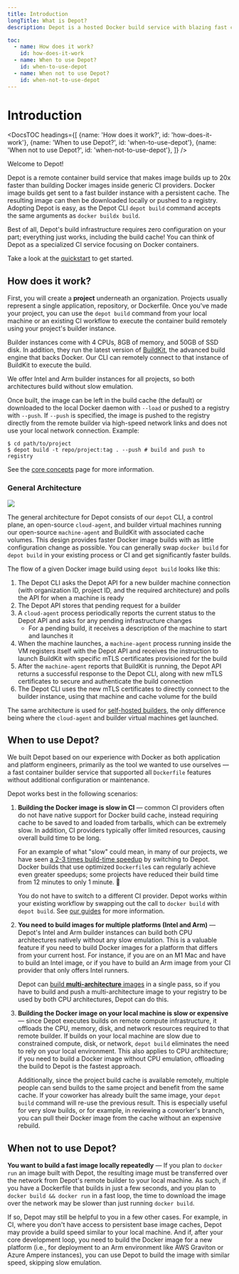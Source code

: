 ```yaml
---
title: Introduction
longTitle: What is Depot?
description: Depot is a hosted Docker build service with blazing fast compute and persistent caching that can build container images up to 20x faster.

toc:
  - name: How does it work?
    id: how-does-it-work
  - name: When to use Depot?
    id: when-to-use-depot
  - name: When not to use Depot?
    id: when-not-to-use-depot
---
```



# Introduction

<DocsTOC
  headings={[
    {name: 'How does it work?', id: 'how-does-it-work'},
    {name: 'When to use Depot?', id: 'when-to-use-depot'},
    {name: 'When not to use Depot?', id: 'when-not-to-use-depot'},
  ]}
/>

Welcome to Depot!

Depot is a remote container build service that makes image builds up to 20x faster than building Docker images inside generic CI providers. Docker image builds get sent to a fast builder instance with a persistent cache. The resulting image can then be downloaded locally or pushed to a registry. Adopting Depot is easy, as the Depot CLI `depot build` command accepts the same arguments as `docker buildx build`.

Best of all, Depot's build infrastructure requires zero configuration on your part; everything just works, including the build cache! You can think of Depot as a specialized CI service focusing on Docker containers.

Take a look at the [quickstart](/docs/quickstart) to get started.

## How does it work?

First, you will create a **project** underneath an organization. Projects usually represent a single application, repository, or Dockerfile. Once you've made your project, you can use the `depot build` command from your local machine or an existing CI workflow to execute the container build remotely using your project's builder instance.

Builder instances come with 4 CPUs, 8GB of memory, and 50GB of SSD disk. In addition, they run the latest version of [BuildKit](https://github.com/moby/buildkit), the advanced build engine that backs Docker. Our CLI can remotely connect to that instance of BuildKit to execute the build.

We offer Intel and Arm builder instances for all projects, so both architectures build without slow emulation.

Once built, the image can be left in the build cache (the default) or downloaded to the local Docker daemon with `--load` or pushed to a registry with `--push`. If `--push` is specified, the image is pushed to the registry directly from the remote builder via high-speed network links and does not use your local network connection. Example:

```shell
$ cd path/to/project
$ depot build -t repo/project:tag . --push # build and push to registry
```

See the [core concepts](/docs/core-concepts) page for more information.

### General Architecture

![](/images/depot-overall-architecture.png)

The general architecture for Depot consists of our `depot` CLI, a control plane, an open-source `cloud-agent`, and builder virtual machines running our open-source `machine-agent` and BuildKit with associated cache volumes. This design provides faster Docker image builds with as little configuration change as possible. You can generally swap `docker build` for `depot build` in your existing process or CI and get significantly faster builds.

The flow of a given Docker image build using `depot build` looks like this:

1. The Depot CLI asks the Depot API for a new builder machine connection (with organization ID, project ID, and the required architecture) and polls the API for when a machine is ready
2. The Depot API stores that pending request for a builder
3. A `cloud-agent` process periodically reports the current status to the Depot API and asks for any pending infrastructure changes
   - For a pending build, it receives a description of the machine to start and launches it
4. When the machine launches, a `machine-agent` process running inside the VM registers itself with the Depot API and receives the instruction to launch BuildKit with specific mTLS certificates provisioned for the build
5. After the `machine-agent` reports that BuildKit is running, the Depot API returns a successful response to the Depot CLI, along with new mTLS certificates to secure and authenticate the build connection
6. The Depot CLI uses the new mTLS certificates to directly connect to the builder instance, using that machine and cache volume for the build

The same architecture is used for [self-hosted builders](/docs/self-hosted/architecture), the only difference being where the `cloud-agent` and builder virtual machines get launched.

## When to use Depot?

We built Depot based on our experience with Docker as both application and platform engineers, primarily as the tool we wanted to use ourselves — a fast container builder service that supported all `Dockerfile` features without additional configuration or maintenance.

Depot works best in the following scenarios:

1. **Building the Docker image is slow in CI** — common CI providers often do not have native support for Docker build cache, instead requiring cache to be saved to and loaded from tarballs, which can be extremely slow. In addition, CI providers typically offer limited resources, causing overall build time to be long.

   For an example of what "slow" could mean, in many of our projects, we have seen [a 2-3 times build-time speedup](/#benchmarks) by switching to Depot. Docker builds that use optimized `Dockerfile`s can regularly achieve even greater speedups; some projects have reduced their build time from 12 minutes to only 1 minute. 🚀

   You do not have to switch to a different CI provider. Depot works within your existing workflow by swapping out the call to `docker build` with `depot build`. See [our guides](/docs/guides/continuous-integration) for more information.

2. **You need to build images for multiple platforms (Intel and Arm)** — Depot's Intel and Arm builder instances can build both CPU architectures natively without any slow emulation. This is a valuable feature if you need to build Docker images for a platform that differs from your current host. For instance, if you are on an M1 Mac and have to build an Intel image, or if you have to build an Arm image from your CI provider that only offers Intel runners.

   Depot can [build **multi-architecture** images](/docs/guides/arm-containers) in a single pass, so if you have to build and push a multi-architecture image to your registry to be used by both CPU architectures, Depot can do this.

3. **Building the Docker image on your local machine is slow or expensive** — since Depot executes builds on remote compute infrastructure, it offloads the CPU, memory, disk, and network resources required to that remote builder. If builds on your local machine are slow due to constrained compute, disk, or network, `depot build` eliminates the need to rely on your local environment. This also applies to CPU architecture; if you need to build a Docker image without CPU emulation, offloading the build to Depot is the fastest approach.

   Additionally, since the project build cache is available remotely, multiple people can send builds to the same project and benefit from the same cache. If your coworker has already built the same image, your `depot build` command will re-use the previous result. This is especially useful for very slow builds, or for example, in reviewing a coworker's branch, you can pull their Docker image from the cache without an expensive rebuild.

## When not to use Depot?

**You want to build a fast image locally repeatedly** — If you plan to `docker run` an image built with Depot, the resulting image must be transferred over the network from Depot's remote builder to your local machine. As such, if you have a Dockerfile that builds in just a few seconds, and you plan to `docker build && docker run` in a fast loop, the time to download the image over the network may be slower than just running `docker build`.

If so, Depot may still be helpful to you in a few other cases. For example, in CI, where you don't have access to persistent base image caches, Depot may provide a build speed similar to your local machine. And if, after your core development loop, you need to build the Docker image for a new platform (i.e., for deployment to an Arm environment like AWS Graviton or Azure Ampere instances), you can use Depot to build the image with similar speed, skipping slow emulation.
